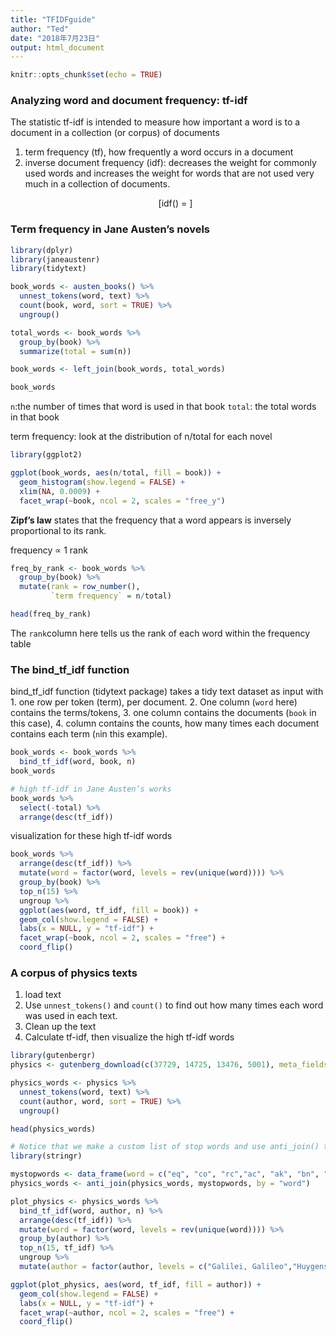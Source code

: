 ```yaml
---
title: "TFIDFguide"
author: "Ted"
date: "2018年7月23日"
output: html_document
---
```


```r
knitr::opts_chunk$set(echo = TRUE)
```

###  Analyzing word and document frequency: tf-idf
The statistic tf-idf is intended to measure how important a word is to a document in a collection (or corpus) of documents

1. term frequency (tf), how frequently a word occurs in a document
2. inverse document frequency (idf):
decreases the weight for commonly used words and increases the weight for words that are not used very much in a collection of documents.
<p><span class="math display">\[idf(\text{term}) = \ln{\left(\frac{n_{\text{documents}}}{n_{\text{documents containing term}}}\right)}\]</span></p>

### Term frequency in Jane Austen’s novels

```r
library(dplyr)
library(janeaustenr)
library(tidytext)

book_words <- austen_books() %>%
  unnest_tokens(word, text) %>%
  count(book, word, sort = TRUE) %>%
  ungroup()

total_words <- book_words %>% 
  group_by(book) %>% 
  summarize(total = sum(n))

book_words <- left_join(book_words, total_words)
```
```r
book_words
```
`n `:the number of times that word is used in that book
`total`: the total words in that book

term frequency: look at the distribution of n/total for each novel
```r
library(ggplot2)

ggplot(book_words, aes(n/total, fill = book)) +
  geom_histogram(show.legend = FALSE) +
  xlim(NA, 0.0009) +
  facet_wrap(~book, ncol = 2, scales = "free_y")
```

**Zipf’s law**  states that the frequency that a word appears is inversely proportional to its rank.

<mtext>frequency</mtext>
  <mo>&#x221D;<!-- ∝ --></mo>
  <mfrac>
    <mn>1</mn>
    <mtext>rank</mtext>
  </mfrac>
</math>
```r
freq_by_rank <- book_words %>% 
  group_by(book) %>% 
  mutate(rank = row_number(), 
         `term frequency` = n/total)

head(freq_by_rank)
```
The `rank `column here tells us the rank of each word within the frequency table

### The bind_tf_idf function

bind_tf_idf function (tidytext package) takes a tidy text dataset as input with
1. one row per token (term), per document. 
2. One column (`word` here) contains the terms/tokens, 
3. one column contains the documents (`book` in this case), 4. column contains the counts, how many times each document contains each term (`n`in this example).

```r
book_words <- book_words %>%
  bind_tf_idf(word, book, n)
book_words
```

```r
# high tf-idf in Jane Austen’s works
book_words %>%
  select(-total) %>%
  arrange(desc(tf_idf))
```
visualization for these high tf-idf words
```r
book_words %>%
  arrange(desc(tf_idf)) %>%
  mutate(word = factor(word, levels = rev(unique(word)))) %>% 
  group_by(book) %>% 
  top_n(15) %>% 
  ungroup %>%
  ggplot(aes(word, tf_idf, fill = book)) +
  geom_col(show.legend = FALSE) +
  labs(x = NULL, y = "tf-idf") +
  facet_wrap(~book, ncol = 2, scales = "free") +
  coord_flip()
```

### A corpus of physics texts

1. load text
2. Use `unnest_tokens()` and `count()` to find out how many times each word was used in each text.
3. Clean up the text
4. Calculate tf-idf, then visualize the high tf-idf words

```r
library(gutenbergr)
physics <- gutenberg_download(c(37729, 14725, 13476, 5001), meta_fields = "author")
```
```r
physics_words <- physics %>%
  unnest_tokens(word, text) %>%
  count(author, word, sort = TRUE) %>%
  ungroup()

head(physics_words)
```

```r
# Notice that we make a custom list of stop words and use anti_join() to remove them
library(stringr)

mystopwords <- data_frame(word = c("eq", "co", "rc","ac", "ak", "bn", "fig", "file", "cg", "cb", "cm"))
physics_words <- anti_join(physics_words, mystopwords, by = "word")
```

```r
plot_physics <- physics_words %>%
  bind_tf_idf(word, author, n) %>%
  arrange(desc(tf_idf)) %>%
  mutate(word = factor(word, levels = rev(unique(word)))) %>%
  group_by(author) %>% 
  top_n(15, tf_idf) %>%
  ungroup %>%
  mutate(author = factor(author, levels = c("Galilei, Galileo","Huygens, Christiaan","Tesla, Nikola","Einstein, Albert")))

ggplot(plot_physics, aes(word, tf_idf, fill = author)) +
  geom_col(show.legend = FALSE) +
  labs(x = NULL, y = "tf-idf") +
  facet_wrap(~author, ncol = 2, scales = "free") +
  coord_flip()
```